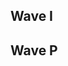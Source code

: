{{DISPLAYTITLE:Smash 'N' Splash 2: ''Melee'' Singles Round 2 Pools}}
{{tabs static
|name1=Overview
|link1=Smash 'N' Splash/2/Melee
|name2=Singles Round 1 Pools
|link2=Smash 'N' Splash/2/Melee/Singles Round 1 Pools
|name3=Singles Round 2 Pools
|link3=Smash 'N' Splash/2/Melee/Singles Round 2 Pools
|name4=Singles Bracket
|link4=Smash 'N' Splash/2/Melee/Singles Bracket
|name5=Doubles Pools
|link5=Smash 'N' Splash/2/Melee/Doubles Pools
|name6=Doubles Bracket
|link6=Smash 'N' Splash/2/Melee/Doubles Bracket
|This=3
}}
==Wave I==
{{Box|start|padding=2em}}
{{HiddenSort|===I1===}}
{{GroupTableStart | [[Smash 'N' Splash/2/Melee/Singles Round 2 Pools/I1|Bracket I1]] |width=300px}}
{{GroupTableSlot|Shroomed |flag=us |win_m=4 |lose_m=0 |place=1 |bg=up |go={{advance|Smash 'N' Splash/2/Melee/Singles Bracket#Winners Bracket}}}}
{{GroupTableSlot|SFAT |flag=us |win_m=4 |lose_m=0 |place=1 |bg=up |go={{advance|Smash 'N' Splash/2/Melee/Singles Bracket#Winners Bracket}}}}
{{GroupTableSlot|Prince Abu |flag=us |win_m=4 |lose_m=0 |place=1 |bg=up |go={{advance|Smash 'N' Splash/2/Melee/Singles Bracket#Winners Bracket}}}}
{{GroupTableSlot|ORLY |flag=us |win_m=4 |lose_m=0 |place=1 |bg=up |go={{advance|Smash 'N' Splash/2/Melee/Singles Bracket#Winners Bracket}}}}
{{GroupTableSlot|Kels |flag=us |win_m=4 |lose_m=1 |place=5 |bg=stay |go={{advance|Smash 'N' Splash/2/Melee/Singles Bracket#Losers Bracket}}}}
{{GroupTableSlot|Shinobi |flag=us |win_m=4 |lose_m=1 |place=5 |bg=stay |go={{advance|Smash 'N' Splash/2/Melee/Singles Bracket#Losers Bracket}}}}
{{GroupTableSlot|Schythed |flag=us |win_m=4 |lose_m=1 |place=5 |bg=stay |go={{advance|Smash 'N' Splash/2/Melee/Singles Bracket#Losers Bracket}}}}
{{GroupTableSlot|DairDev1L |flag=us |win_m=4 |lose_m=1 |place=5 |bg=stay |go={{advance|Smash 'N' Splash/2/Melee/Singles Bracket#Losers Bracket}}}}
{{GroupTableSlot|shabo |flag=us |win_m=5 |lose_m=2 |place=9 |bg=down}}
{{GroupTableSlot|Scythe |flag=us |win_m=4 |lose_m=2 |place=9 |bg=down}}
{{GroupTableSlot|voorhese |flag=us |win_m=4 |lose_m=2 |place=9 |bg=down}}
{{GroupTableSlot|Ellis |flag=us |win_m=4 |lose_m=2 |place=9 |bg=down}}
{{GroupTableSlot|Ferriswheel |flag=us |win_m=3 |lose_m=2 |place=13 |bg=down}}
{{GroupTableSlot|Karma |flag=us |win_m=3 |lose_m=2 |place=13 |bg=down}}
{{GroupTableSlot|Eggy |flag=us |win_m=3 |lose_m=2 |place=13 |bg=down}}
{{GroupTableSlot|Hello |flag=ca |win_m=3 |lose_m=2 |place=13 |bg=down}}
{{GroupTableSlot|Sheep |flag=us |win_m=3 |lose_m=2 |place=17 |bg=down}}
{{GroupTableSlot|Photonic |flag=us |win_m=3 |lose_m=2 |place=17 |bg=down}}
{{GroupTableSlot|Cuff |flag=us |win_m=3 |lose_m=2 |place=17 |bg=down}}
{{GroupTableSlot|ThisSideDown |flag=us |win_m=3 |lose_m=2 |place=17 |bg=down}}
{{GroupTableSlot|Gumble |flag=us |win_m=3 |lose_m=2 |place=17 |bg=down}}
{{GroupTableSlot|Mike |flag=us |win_m=3 |lose_m=2 |place=17 |bg=down}}
{{GroupTableSlot|GooberShadow |flag=us |win_m=3 |lose_m=2 |place=17 |bg=down}}
{{GroupTableSlot|HellsingULH |flag=us |win_m=2 |lose_m=2 |place=17 |bg=down}}
{{GroupTableSlot|Andy |flag=us |win_m=3 |lose_m=2 |place=25 |bg=down}}
{{GroupTableSlot|2ShotKO |flag=us |win_m=3 |lose_m=2 |place=25 |bg=down}}
{{GroupTableSlot|Ripple |flag=us |win_m=2 |lose_m=2 |place=25 |bg=down}}
{{GroupTableSlot|High-C |flag=us |win_m=2 |lose_m=2 |place=25 |bg=down}}
{{GroupTableSlot|QTIP |flag=us |win_m=2 |lose_m=2 |place=25 |bg=down}}
{{GroupTableSlot|Weeaboo |flag=us |win_m=2 |lose_m=2 |place=25 |bg=down}}
{{GroupTableSlot|Unoriginal |flag=us |win_m=2 |lose_m=2 |place=25 |bg=down}}
{{GroupTableSlot|BlueMarine |flag=us |win_m=2 |lose_m=2 |place=25 |bg=down}}
{{GroupTableSlot|greenwalk |flag=us |win_m=2 |lose_m=2 |place=33 |bg=down}}
{{GroupTableSlot|GioGio |flag=us |win_m=2 |lose_m=2 |place=33 |bg=down}}
{{GroupTableSlot|Blahguy |flag=us |win_m=2 |lose_m=2 |place=33 |bg=down}}
{{GroupTableSlot|Ryse |flag=us |win_m=2 |lose_m=2 |place=33 |bg=down}}
{{GroupTableSlot|Phobos |flag=us |win_m=2 |lose_m=2 |place=33 |bg=down}}
{{GroupTableSlot|K-TEL |flag=us |win_m=2 |lose_m=2 |place=33 |bg=down}}
{{GroupTableSlot|Moros |flag=us |win_m=2 |lose_m=2 |place=33 |bg=down}}
{{GroupTableSlot|JLF |flag=us |win_m=2 |lose_m=2 |place=33 |bg=down}}
{{GroupTableSlot|HyperFlame |flag=us |win_m=2 |lose_m=2 |place=33 |bg=down}}
{{GroupTableSlot|Cucco Puffs |flag=us |win_m=2 |lose_m=2 |place=33 |bg=down}}
{{GroupTableSlot|BARRY |flag=us |win_m=2 |lose_m=2 |place=33 |bg=down}}
{{GroupTableSlot|flatline |flag=us |win_m=2 |lose_m=2 |place=33 |bg=down}}
{{GroupTableSlot|Pilot |flag=gb |win_m=2 |lose_m=2 |place=33 |bg=down}}
{{GroupTableSlot|zuul |flag=us |win_m=2 |lose_m=2 |place=33 |bg=down}}
{{GroupTableSlot|Shonic |flag=us |win_m=1 |lose_m=2 |place=33 |bg=down}}
{{GroupTableSlot|Jobes |flag=us |win_m=1 |lose_m=2 |place=33 |bg=down}}
{{GroupTableEnd}}
{{Box|break|padding=2em}}

{{HiddenSort|===I2===}}
{{GroupTableStart | [[Smash 'N' Splash/2/Melee/Singles Round 2 Pools/I2|Bracket I2]] |width=300px}}
{{GroupTableSlot|Westballz |flag=us |win_m=4 |lose_m=0 |place=1 |bg=up |go={{advance|Smash 'N' Splash/2/Melee/Singles Bracket#Winners Bracket}}}}
{{GroupTableSlot|Wizzrobe |flag=us |win_m=4 |lose_m=0 |place=1 |bg=up |go={{advance|Smash 'N' Splash/2/Melee/Singles Bracket#Winners Bracket}}}}
{{GroupTableSlot|Darkatma |flag=us |win_m=4 |lose_m=0 |place=1 |bg=up |go={{advance|Smash 'N' Splash/2/Melee/Singles Bracket#Winners Bracket}}}}
{{GroupTableSlot|Kjh |flag=us |win_m=4 |lose_m=0 |place=1 |bg=up |go={{advance|Smash 'N' Splash/2/Melee/Singles Bracket#Winners Bracket}}}}
{{GroupTableSlot|Sothe |flag=us |win_m=6 |lose_m=1 |place=5 |bg=stay |go={{advance|Smash 'N' Splash/2/Melee/Singles Bracket#Losers Bracket}}}}
{{GroupTableSlot|Reeve |flag=us |win_m=4 |lose_m=1 |place=5 |bg=stay |go={{advance|Smash 'N' Splash/2/Melee/Singles Bracket#Losers Bracket}}}}
{{GroupTableSlot|LuigigoShard |flag=us |win_m=4 |lose_m=1 |place=5 |bg=stay |go={{advance|Smash 'N' Splash/2/Melee/Singles Bracket#Losers Bracket}}}}
{{GroupTableSlot|Rik |flag=us |win_m=4 |lose_m=1 |place=5 |bg=stay |go={{advance|Smash 'N' Splash/2/Melee/Singles Bracket#Losers Bracket}}}}
{{GroupTableSlot|Spor |flag=us |win_m=5 |lose_m=2 |place=9 |bg=down}}
{{GroupTableSlot|Markow |flag=us |win_m=4 |lose_m=2 |place=9 |bg=down}}
{{GroupTableSlot|TheGoodDoctor |flag=us |win_m=4 |lose_m=2 |place=9 |bg=down}}
{{GroupTableSlot|Doubleshine |flag=us |win_m=3 |lose_m=2 |place=9 |bg=down}}
{{GroupTableSlot|Gundersen |flag=us |win_m=3 |lose_m=2 |place=13 |bg=down}}
{{GroupTableSlot|Nox |flag=us |win_m=3 |lose_m=2 |place=13 |bg=down}}
{{GroupTableSlot|WakenVape |flag=us |win_m=3 |lose_m=2 |place=13 |bg=down}}
{{GroupTableSlot|Flashburn 117 |flag=us |win_m=3 |lose_m=2 |place=13 |bg=down}}
{{GroupTableSlot|GGDoe |flag=us |win_m=4 |lose_m=2 |place=17 |bg=down}}
{{GroupTableSlot|Kihyun |flag=us |win_m=4 |lose_m=2 |place=17 |bg=down}}
{{GroupTableSlot|BPow |flag=us |win_m=3 |lose_m=2 |place=17 |bg=down}}
{{GroupTableSlot|denec |flag=us |win_m=3 |lose_m=2 |place=17 |bg=down}}
{{GroupTableSlot|Kibbles |flag=us |win_m=3 |lose_m=2 |place=17 |bg=down}}
{{GroupTableSlot|mattmog |flag=us |win_m=3 |lose_m=2 |place=17 |bg=down}}
{{GroupTableSlot|Desseler |flag=us |win_m=2 |lose_m=2 |place=17 |bg=down}}
{{GroupTableSlot|Parzival |flag=us |win_m=2 |lose_m=2 |place=17 |bg=down}}
{{GroupTableSlot|Simian |flag=us |win_m=3 |lose_m=2 |place=25 |bg=down}}
{{GroupTableSlot|Bevan |flag=us |win_m=3 |lose_m=2 |place=25 |bg=down}}
{{GroupTableSlot|Portals |flag=ca |win_m=3 |lose_m=2 |place=25 |bg=down}}
{{GroupTableSlot|IBC |flag=us |win_m=2 |lose_m=2 |place=25 |bg=down}}
{{GroupTableSlot|Hacky |flag=us |win_m=2 |lose_m=2 |place=25 |bg=down}}
{{GroupTableSlot|Moy |flag=us |win_m=2 |lose_m=2 |place=25 |bg=down}}
{{GroupTableSlot|Fishaman P |flag=us |win_m=2 |lose_m=2 |place=25 |bg=down}}
{{GroupTableSlot|5-1 |flag=us |win_m=2 |lose_m=2 |place=25 |bg=down}}
{{GroupTableSlot|Carso |flag=us |win_m=2 |lose_m=2 |place=33 |bg=down}}
{{GroupTableSlot|Lightning |flag=us |win_m=2 |lose_m=2 |place=33 |bg=down}}
{{GroupTableSlot|Rope |flag=us |win_m=2 |lose_m=2 |place=33 |bg=down}}
{{GroupTableSlot|Boat |flag=us |win_m=2 |lose_m=2 |place=33 |bg=down}}
{{GroupTableSlot|Kuhls |flag=us |win_m=2 |lose_m=2 |place=33 |bg=down}}
{{GroupTableSlot|Solharath |flag=us |win_m=2 |lose_m=2 |place=33 |bg=down}}
{{GroupTableSlot|Mars |flag=us |win_m=2 |lose_m=2 |place=33 |bg=down}}
{{GroupTableSlot|Suplex City |flag=us |win_m=2 |lose_m=2 |place=33 |bg=down}}
{{GroupTableSlot|BDoc |flag=ca |win_m=2 |lose_m=2 |place=33 |bg=down}}
{{GroupTableSlot|Biff$$$$ |flag=us |win_m=2 |lose_m=2 |place=33 |bg=down}}
{{GroupTableSlot|Wii-Kai |flag=us |win_m=2 |lose_m=2 |place=33 |bg=down}}
{{GroupTableSlot|Puddingpop |flag=us |win_m=1 |lose_m=2 |place=33 |bg=down}}
{{GroupTableSlot|The Fury |flag=us |win_m=1 |lose_m=2 |place=33 |bg=down}}
{{GroupTableSlot|Tangmang |flag=us |win_m=1 |lose_m=2 |place=33 |bg=down}}
{{GroupTableSlot|MVZY |flag=us |win_m=1 |lose_m=2 |place=33 |bg=down}}
{{GroupTableSlot|MrLz |flag=us |win_m=1 |lose_m=2 |place=33 |bg=down}}
{{GroupTableEnd}}
{{Box|end}}

==Wave P==
{{Box|start|padding=2em}}
{{HiddenSort|===P1===}}
{{GroupTableStart | [[Smash 'N' Splash/2/Melee/Singles Round 2 Pools/P1|Bracket P1]] |width=300px}}
{{GroupTableSlot|Mew2King |flag=us |win_m=4 |lose_m=0 |place=1 |bg=up |go={{advance|Smash 'N' Splash/2/Melee/Singles Bracket#Winners Bracket}}}}
{{GroupTableSlot|S2J |flag=us |win_m=4 |lose_m=0 |place=1 |bg=up |go={{advance|Smash 'N' Splash/2/Melee/Singles Bracket#Winners Bracket}}}}
{{GroupTableSlot|Swedish Delight |flag=us |win_m=4 |lose_m=0 |place=1 |bg=up |go={{advance|Smash 'N' Splash/2/Melee/Singles Bracket#Winners Bracket}}}}
{{GroupTableSlot|homemadewaffles |flag=us |win_m=4 |lose_m=0 |place=1 |bg=up |go={{advance|Smash 'N' Splash/2/Melee/Singles Bracket#Winners Bracket}}}}
{{GroupTableSlot|DavidCue |flag=us |win_m=6 |lose_m=1 |place=5 |bg=stay |go={{advance|Smash 'N' Splash/2/Melee/Singles Bracket#Losers Bracket}}}}
{{GroupTableSlot|Captain Faceroll |flag=us |win_m=4 |lose_m=1 |place=5 |bg=stay |go={{advance|Smash 'N' Splash/2/Melee/Singles Bracket#Losers Bracket}}}}
{{GroupTableSlot|Lanceinthepants |flag=us |win_m=4 |lose_m=1 |place=5 |bg=stay |go={{advance|Smash 'N' Splash/2/Melee/Singles Bracket#Losers Bracket}}}}
{{GroupTableSlot|Triple R |flag=us |win_m=4 |lose_m=1 |place=5 |bg=stay |go={{advance|Smash 'N' Splash/2/Melee/Singles Bracket#Losers Bracket}}}}
{{GroupTableSlot|Pure |flag=us |win_m=5 |lose_m=2 |place=9 |bg=down}}
{{GroupTableSlot|PRZ |flag=us |win_m=4 |lose_m=2 |place=9 |bg=down}}
{{GroupTableSlot|Reesch |flag=us |win_m=4 |lose_m=2 |place=9 |bg=down}}
{{GroupTableSlot|Junebug |flag=us |win_m=3 |lose_m=2 |place=9 |bg=down}}
{{GroupTableSlot|Simple |flag=us |win_m=3 |lose_m=2 |place=13 |bg=down}}
{{GroupTableSlot|Knubs. |flag=us |win_m=3 |lose_m=2 |place=13 |bg=down}}
{{GroupTableSlot|JustJoe |flag=us |win_m=3 |lose_m=2 |place=13 |bg=down}}
{{GroupTableSlot|Tenrye |flag=us |win_m=3 |lose_m=2 |place=13 |bg=down}}
{{GroupTableSlot|Zepto |flag=us |win_m=4 |lose_m=2 |place=17 |bg=down}}
{{GroupTableSlot|PseudoTurtle |flag=us |win_m=3 |lose_m=2 |place=17 |bg=down}}
{{GroupTableSlot|Den |flag=us |win_m=3 |lose_m=2 |place=17 |bg=down}}
{{GroupTableSlot|davrob01 |flag=us |win_m=3 |lose_m=2 |place=17 |bg=down}}
{{GroupTableSlot|Nexic |flag=us |win_m=3 |lose_m=2 |place=17 |bg=down}}
{{GroupTableSlot|Joe K |flag=us |win_m=3 |lose_m=2 |place=17 |bg=down}}
{{GroupTableSlot|Dan Salvato |flag=us |win_m=2 |lose_m=2 |place=17 |bg=down}}
{{GroupTableSlot|Modem |flag=us |win_m=2 |lose_m=2 |place=17 |bg=down}}
{{GroupTableSlot|Schlag |flag=us |win_m=3 |lose_m=2 |place=25 |bg=down}}
{{GroupTableSlot|Dezno |flag=us |win_m=2 |lose_m=2 |place=25 |bg=down}}
{{GroupTableSlot|Rooster |flag=us |win_m=2 |lose_m=2 |place=25 |bg=down}}
{{GroupTableSlot|Karson |flag=us |win_m=2 |lose_m=2 |place=25 |bg=down}}
{{GroupTableSlot|Elephante |flag=us |win_m=2 |lose_m=2 |place=25 |bg=down}}
{{GroupTableSlot|Thrash |flag=us |win_m=2 |lose_m=2 |place=25 |bg=down}}
{{GroupTableSlot|TopTierDad |flag=us |win_m=2 |lose_m=2 |place=25 |bg=down}}
{{GroupTableSlot|King Fedora |flag=us |win_m=2 |lose_m=2 |place=25 |bg=down}}
{{GroupTableSlot|Passion |flag=us |win_m=2 |lose_m=2 |place=33 |bg=down}}
{{GroupTableSlot|Danil |flag=us |win_m=2 |lose_m=2 |place=33 |bg=down}}
{{GroupTableSlot|Intern |flag=us |win_m=2 |lose_m=2 |place=33 |bg=down}}
{{GroupTableSlot|YamHam |flag=us |win_m=2 |lose_m=2 |place=33 |bg=down}}
{{GroupTableSlot|xurk |flag=us |win_m=2 |lose_m=2 |place=33 |bg=down}}
{{GroupTableSlot|pleeba |flag=us |win_m=2 |lose_m=2 |place=33 |bg=down}}
{{GroupTableSlot|Scooby Doo Gucci Jacuzzi |flag=us |win_m=2 |lose_m=2 |place=33 |bg=down}}
{{GroupTableSlot|Mo |flag=us |win_m=2 |lose_m=2 |place=33 |bg=down}}
{{GroupTableSlot|yohobojoe |flag=us |win_m=2 |lose_m=2 |place=33 |bg=down}}
{{GroupTableSlot|Ryou |flag=us |win_m=2 |lose_m=2 |place=33 |bg=down}}
{{GroupTableSlot|$wank |flag=us |win_m=2 |lose_m=2 |place=33 |bg=down}}
{{GroupTableSlot|DarkWolf |flag=us |win_m=2 |lose_m=2 |place=33 |bg=down}}
{{GroupTableSlot|SolarBear |flag=us |win_m=2 |lose_m=2 |place=33 |bg=down}}
{{GroupTableSlot|Lay |flag=us |win_m=2 |lose_m=2 |place=33 |bg=down}}
{{GroupTableSlot|Bawstin |flag=us |win_m=1 |lose_m=2 |place=33 |bg=down}}
{{GroupTableSlot|Xiivi |flag=us |win_m=1 |lose_m=2 |place=33 |bg=down}}
{{GroupTableEnd}}
{{Box|break|padding=2em}}

{{HiddenSort|===P2===}}
{{GroupTableStart | [[Smash 'N' Splash/2/Melee/Singles Round 2 Pools/P2|Bracket P2]] |width=300px}}
{{GroupTableSlot|Hungrybox |flag=us |win_m=4 |lose_m=0 |place=1 |bg=up |go={{advance|Smash 'N' Splash/2/Melee/Singles Bracket#Winners Bracket}}}}
{{GroupTableSlot|Duck |flag=us |win_m=4 |lose_m=0 |place=1 |bg=up |go={{advance|Smash 'N' Splash/2/Melee/Singles Bracket#Winners Bracket}}}}
{{GroupTableSlot|n0ne |flag=ni |win_m=4 |lose_m=0 |place=1 |bg=up |go={{advance|Smash 'N' Splash/2/Melee/Singles Bracket#Winners Bracket}}}}
{{GroupTableSlot|Kira |flag=us |win_m=4 |lose_m=0 |place=1 |bg=up |go={{advance|Smash 'N' Splash/2/Melee/Singles Bracket#Winners Bracket}}}}
{{GroupTableSlot|Trulliam |flag=ca |win_m=5 |lose_m=1 |place=5 |bg=stay |go={{advance|Smash 'N' Splash/2/Melee/Singles Bracket#Losers Bracket}}}}
{{GroupTableSlot|Drephen |flag=us |win_m=4 |lose_m=1 |place=5 |bg=stay |go={{advance|Smash 'N' Splash/2/Melee/Singles Bracket#Losers Bracket}}}}
{{GroupTableSlot|Azzu |flag=us |win_m=4 |lose_m=1 |place=5 |bg=stay |go={{advance|Smash 'N' Splash/2/Melee/Singles Bracket#Losers Bracket}}}}
{{GroupTableSlot|AbsentPage |flag=us |win_m=4 |lose_m=1 |place=5 |bg=stay |go={{advance|Smash 'N' Splash/2/Melee/Singles Bracket#Losers Bracket}}}}
{{GroupTableSlot|Doodler |flag=us |win_m=6 |lose_m=2 |place=9 |bg=down}}
{{GroupTableSlot|Sago |flag=us |win_m=5 |lose_m=2 |place=9 |bg=down}}
{{GroupTableSlot|Quaz |flag=us |win_m=4 |lose_m=2 |place=9 |bg=down}}
{{GroupTableSlot|Mew |flag=us |win_m=3 |lose_m=2 |place=9 |bg=down}}
{{GroupTableSlot|AnAverageKid |flag=us |win_m=4 |lose_m=2 |place=13 |bg=down}}
{{GroupTableSlot|Heartstrings |flag=us |win_m=4 |lose_m=2 |place=13 |bg=down}}
{{GroupTableSlot|TravisT |flag=us |win_m=3 |lose_m=2 |place=13 |bg=down}}
{{GroupTableSlot|i4n |flag=us |win_m=3 |lose_m=2 |place=13 |bg=down}}
{{GroupTableSlot|Jacky |flag=us |win_m=4 |lose_m=2 |place=17 |bg=down}}
{{GroupTableSlot|Wolven |flag=us |win_m=3 |lose_m=2 |place=17 |bg=down}}
{{GroupTableSlot|Drag |flag=us |win_m=3 |lose_m=2 |place=17 |bg=down}}
{{GroupTableSlot|LSDX |flag=us |win_m=3 |lose_m=2 |place=17 |bg=down}}
{{GroupTableSlot|Liberate |flag=us |win_m=2 |lose_m=2 |place=17 |bg=down}}
{{GroupTableSlot|Dakpo |flag=us |win_m=2 |lose_m=2 |place=17 |bg=down}}
{{GroupTableSlot|Blendtec |flag=us |win_m=2 |lose_m=2 |place=17 |bg=down}}
{{GroupTableSlot|C# |flag=us |win_m=2 |lose_m=2 |place=17 |bg=down}}
{{GroupTableSlot|Mama's Little Baby |flag=us |win_m=3 |lose_m=2 |place=25 |bg=down}}
{{GroupTableSlot|Cronus |flag=us |win_m=3 |lose_m=2 |place=25 |bg=down}}
{{GroupTableSlot|Dr. Greenthumb |flag=us |win_m=2 |lose_m=2 |place=25 |bg=down}}
{{GroupTableSlot|Nekonyancer |flag=us |win_m=2 |lose_m=2 |place=25 |bg=down}}
{{GroupTableSlot|Elegy |flag=us |win_m=2 |lose_m=2 |place=25 |bg=down}}
{{GroupTableSlot|Cheato |flag=us |win_m=2 |lose_m=2 |place=25 |bg=down}}
{{GroupTableSlot|Grab2Win |flag=us |win_m=2 |lose_m=2 |place=25 |bg=down}}
{{GroupTableSlot|FannyPack |flag=us |win_m=2 |lose_m=2 |place=25 |bg=down}}
{{GroupTableSlot|Xtreme |flag=us |win_m=2 |lose_m=2 |place=33 |bg=down}}
{{GroupTableSlot|Schnurb |flag=us |win_m=2 |lose_m=2 |place=33 |bg=down}}
{{GroupTableSlot|skate |flag=us |win_m=2 |lose_m=2 |place=33 |bg=down}}
{{GroupTableSlot|Super Fang Chan |flag=us |win_m=2 |lose_m=2 |place=33 |bg=down}}
{{GroupTableSlot|DLA |flag=us |win_m=2 |lose_m=2 |place=33 |bg=down}}
{{GroupTableSlot|Amazerommu |flag=us |win_m=2 |lose_m=2 |place=33 |bg=down}}
{{GroupTableSlot|tpwn |flag=us |win_m=2 |lose_m=2 |place=33 |bg=down}}
{{GroupTableSlot|Shotzo |flag=us |win_m=2 |lose_m=2 |place=33 |bg=down}}
{{GroupTableSlot|cooran |flag=us |win_m=2 |lose_m=2 |place=33 |bg=down}}
{{GroupTableSlot|Poskii |flag=us |win_m=2 |lose_m=2 |place=33 |bg=down}}
{{GroupTableSlot|NScyte |flag=us |win_m=2 |lose_m=2 |place=33 |bg=down}}
{{GroupTableSlot|Plasmius |flag=us |win_m=2 |lose_m=2 |place=33 |bg=down}}
{{GroupTableSlot|FoxCapacitor |flag=us |win_m=1 |lose_m=2 |place=33 |bg=down}}
{{GroupTableSlot|Ringler |flag=us |win_m=1 |lose_m=2 |place=33 |bg=down}}
{{GroupTableSlot|Herm |flag=us |win_m=1 |lose_m=2 |place=33 |bg=down}}
{{GroupTableSlot|Koopi |flag=us |win_m=1 |lose_m=2 |place=33 |bg=down}}
{{GroupTableEnd}}
{{Box|end}}
